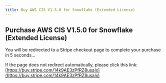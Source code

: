 ```yaml
---
title: Buy AWS CIS V1.5.0 for Snowflake (Extended License)
---
```



<Head>
  <meta httpEquiv="refresh" content="5; url='https://buy.stripe.com/14k9AE3zPfRZ8usaIx'" />
</Head>

## Purchase AWS CIS V1.5.0 for Snowflake (Extended License)

You will be redirected to a Stripe checkout page to complete your purchase in 5 seconds…

If the page does not redirect automatically, please click this link: [https://buy.stripe.com/14k9AE3zPfRZ8usaIx](https://buy.stripe.com/14k9AE3zPfRZ8usaIx)
